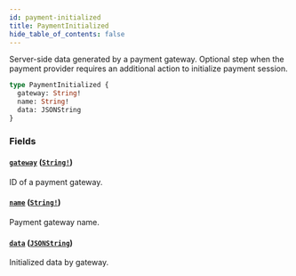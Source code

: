 ```yaml
---
id: payment-initialized
title: PaymentInitialized
hide_table_of_contents: false
---
```


Server-side data generated by a payment gateway. Optional step when the payment provider requires an additional action to initialize payment session.

```graphql
type PaymentInitialized {
  gateway: String!
  name: String!
  data: JSONString
}
```

### Fields

#### [`gateway`](#) ([`String!`](../../../developer/api-reference/scalars/string))

ID of a payment gateway.

#### [`name`](#) ([`String!`](../../../developer/api-reference/scalars/string))

Payment gateway name.

#### [`data`](#) ([`JSONString`](../../../developer/api-reference/scalars/jsonstring))

Initialized data by gateway.

